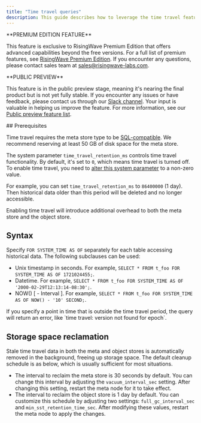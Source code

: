 ```yaml
---
title: "Time travel queries"
description: This guide describes how to leverage the time travel feature. This feature helps access historical data at a specific time.
---
```


<Tip>
**PREMIUM EDITION FEATURE**

This feature is exclusive to RisingWave Premium Edition that offers advanced capabilities beyond the free versions. For a full list of premium features, see [RisingWave Premium Edition](/docs/current/rw-premium-edition-intro/). If you encounter any questions, please contact sales team at [sales@risingwave-labs.com](mailto:sales@risingwave-labs.com).
</Tip>

<Note>
**PUBLIC PREVIEW**

This feature is in the public preview stage, meaning it's nearing the final product but is not yet fully stable. If you encounter any issues or have feedback, please contact us through our [Slack channel](https://www.risingwave.com/slack). Your input is valuable in helping us improve the feature. For more information, see our [Public preview feature list](/changelog/product-lifecycle#features-in-the-public-preview-stage).

</Note>
## Prerequisites

Time travel requires the meta store type to be [SQL-compatible](/deploy/risingwave-docker-compose#customize-meta-store). We recommend reserving at least 50 GB of disk space for the meta store.

The system parameter `time_travel_retention_ms` controls time travel functionality. By default, it's set to `0`, which means time travel is turned off. To enable time travel, you need to [alter this system parameter](/operate/view-configure-system-parameters#how-to-configure-system-parameters) to a non-zero value.

For example, you can set `time_travel_retention_ms` to `86400000` (1 day). Then historical data older than this period will be deleted and no longer accessible.

<Note>
Enabling time travel will introduce additional overhead to both the meta store and the object store.
</Note>

## Syntax

Specify `FOR SYSTEM_TIME AS OF` separately for each table accessing historical data. The following subclauses can be used:

* Unix timestamp in seconds. For example, `SELECT * FROM t_foo FOR SYSTEM_TIME AS OF 1721024455;`.
* Datetime. For example, `SELECT * FROM t_foo FOR SYSTEM_TIME AS OF '2000-02-29T12:13:14-08:30';`.
* NOW() \[ - Interval \]. For example, `SELECT * FROM t_foo FOR SYSTEM_TIME AS OF NOW() - '10' SECOND;`.

<Note>
If you specify a point in time that is outside the time travel period, the query will return an error, like `time travel: version not found for epoch`.
</Note>

## Storage space reclamation

Stale time travel data in both the meta and object stores is automatically removed in the background, freeing up storage space. The default cleanup schedule is as below, which is usually sufficient for most situations.

* The interval to reclaim the meta store is 30 seconds by default. You can change this interval by adjusting the `vacuum_interval_sec` setting. After changing this setting, restart the meta node for it to take effect.
* The interval to reclaim the object store is 1 day by default. You can customize this schedule by adjusting two settings: `full_gc_interval_sec` and `min_sst_retention_time_sec`. After modifying these values, restart the meta node to apply the changes.

